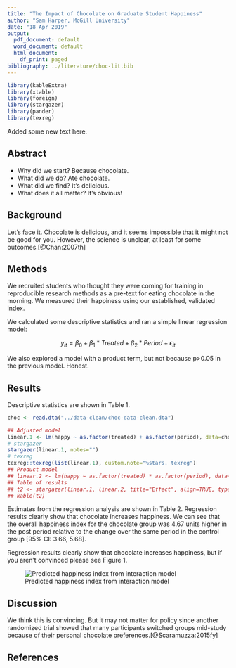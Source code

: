 ```yaml
---
title: "The Impact of Chocolate on Graduate Student Happiness"
author: "Sam Harper, McGill University"
date: "18 Apr 2019"
output:
  pdf_document: default
  word_document: default
  html_document:
    df_print: paged
bibliography: ../literature/choc-lit.bib
---
```

```r
library(kableExtra)
library(xtable)
library(foreign)
library(stargazer)
library(pander)
library(texreg)
```
Added some new text here.

## Abstract
- Why did we start? Because chocolate.
- What did we do? Ate chocolate.
- What did we find? It’s delicious.
- What does it all matter? It's obvious!


## Background

Let’s face it. Chocolate is delicious, and it seems impossible that it might not be good for you. However, the science is unclear, at least for some outcomes.[@Chan:2007th]

## Methods

We recruited students who thought they were coming for training in reproducible research methods as a pre-text for eating chocolate in the morning. We measured their happiness using our established, validated index. 

We calculated some descriptive statistics and ran a simple linear regression model:

$$
y_{it}=\beta_{0} + \beta_{1}*Treated + \beta_{2}*Period + \epsilon_{it}
$$

We also explored a model with a product term, but not because p>0.05 in the previous model. Honest.

## Results

Descriptive statistics are shown in Table 1.

```r
choc <- read.dta("../data-clean/choc-data-clean.dta")
```

<center>
\input{choc-t1.tex}
</center>

```r
## Adjusted model
linear.1 <- lm(happy ~ as.factor(treated) + as.factor(period), data=choc)
# stargazer
stargazer(linear.1, notes="")
# texreg
texreg::texreg(list(linear.1), custom.note="%stars. texreg")
## Product model
## linear.2 <- lm(happy ~ as.factor(treated) * as.factor(period), data=choc)
## Table of results
## t2 <- stargazer(linear.1, linear.2, title="Effect", align=TRUE, type='html')
## kable(t2)
```

Estimates from the regression analysis are shown in Table 2. Regression results clearly show that chocolate increases happiness.  We can see that the overall happiness index for the chocolate group was 4.67 units higher in the post period relative to the change over the same period in the control group [95% CI: 3.66, 5.68].

\input{choc-t2.tex}

Regression results clearly show that chocolate increases happiness, but if you aren’t convinced please see Figure 1.

![Predicted happiness index from interaction model](choc-f1.png)

## Discussion

We think this is convincing. But it may not matter for policy since another randomized trial showed that many participants switched groups mid-study because of their personal chocolate preferences.[@Scaramuzza:2015fy]

## References
